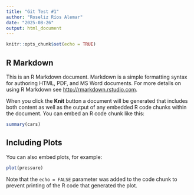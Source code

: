 ```yaml
---
title: "Git Test #1"
author: "Roseliz Ríos Alemar"
date: "2025-08-26"
output: html_document
---
```


```r
knitr::opts_chunk$set(echo = TRUE)
```

## R Markdown



This is an R Markdown document. Markdown is a simple formatting syntax for authoring HTML, PDF, and MS Word documents. For more details on using R Markdown see <http://rmarkdown.rstudio.com>.

When you click the **Knit** button a document will be generated that includes both content as well as the output of any embedded R code chunks within the document. You can embed an R code chunk like this:

```r
summary(cars)
```

## Including Plots

You can also embed plots, for example:

```r
plot(pressure)
```

Note that the `echo = FALSE` parameter was added to the code chunk to prevent printing of the R code that generated the plot.
